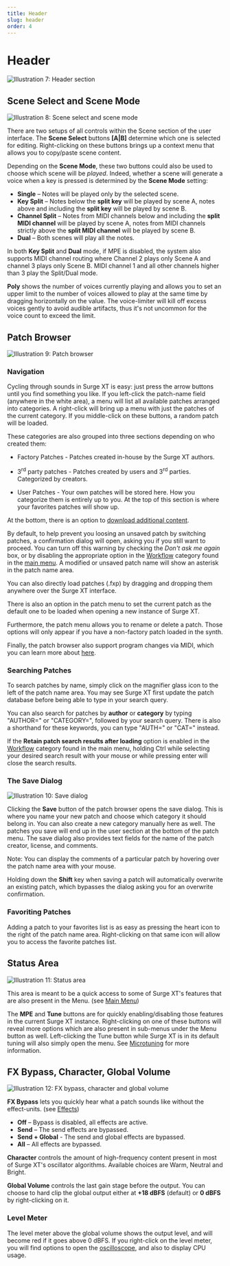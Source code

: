 ```yaml
---
title: Header
slug: header
order: 4
---
```


# Header

![Illustration 7: Header section](/images/manual-xt/Pictures/header.png)

## Scene Select and Scene Mode

![Illustration 8: Scene select and scene mode](/images/manual-xt/Pictures/scene_select.png)

There are two setups of all controls within the Scene section of the user interface.
The **Scene Select** buttons **[A|B]** determine which one is selected for editing.
Right-clicking on these buttons brings up a context menu that allows you to copy/paste scene content.

Depending on the **Scene Mode**, these two buttons could also be used to choose which scene will be _played_.
Indeed, whether a scene will generate a voice when a key is pressed is determined by the **Scene Mode** setting:

-   **Single** – Notes will be played only by the selected scene.
-   **Key Split** – Notes below the **split key** will be played by scene A,
    notes above and including the **split key** will be played by scene
    B.
-   **Channel Split** – Notes from MIDI channels below and including the **split MIDI channel** will be played by scene A,
    notes from MIDI channels strictly above the **split MIDI channel** will be played by scene B.
-   **Dual** – Both scenes will play all the notes.

In both **Key Split** and **Dual** mode, if MPE is disabled, the system also supports MIDI channel routing where Channel 2 plays only
Scene A and channel 3 plays only Scene B. MIDI channel 1 and all other channels higher than 3 play the Split/Dual mode.

**Poly** shows the number of voices currently playing and allows you to
set an upper limit to the number of voices allowed to play at the same
time by dragging horizontally on the value. The voice-limiter will kill off excess voices gently to avoid
audible artifacts, thus it's not uncommon for the voice count to exceed
the limit.

## Patch Browser

![Illustration 9: Patch browser](/images/manual-xt/Pictures/patchbrowser.png)

### Navigation

Cycling through sounds in Surge XT is easy: just press the arrow buttons
until you find something you like. If you left-click the patch-name
field (anywhere in the white area), a menu will list all available
patches arranged into categories. A right-click will bring up a menu with just the
patches of the current category. If you middle-click on these buttons, a random patch
will be loaded.

These categories are also grouped into three sections depending on who created them:

-   Factory Patches - Patches created in-house by the Surge XT authors.

-   3<sup>rd</sup> party patches - Patches created by users and 3<sup>rd</sup> parties.
    Categorized by creators.

-   User Patches - Your own patches will be stored here. How you categorize them
    is entirely up to you. At the top of this section is where your favorites patches will show up.

At the bottom, there is an option to
[download additional content](https://github.com/surge-synthesizer/surge-synthesizer.github.io/wiki/Additional-Content).

By default, to help prevent you loosing an unsaved patch by switching patches, a confirmation dialog will open, asking
you if you still want to proceed. You can turn off this warning by checking the _Don't ask me again_ box, or by
disabling the appropriate option in the [Workflow](#workflow) category found in the [main menu](#main-menu).
A modified or unsaved patch name will show an asterisk in the patch name area.

You can also directly load patches (.fxp) by dragging and dropping them anywhere over the Surge XT interface.

There is also an option in the patch menu to set the current patch as the default one to be loaded when
opening a new instance of Surge XT.

Furthermore, the patch menu allows you to rename or delete a patch. Those options will only appear if you have a
non-factory patch loaded in the synth.

Finally, the patch browser also support program changes via MIDI, which you can learn more about [here](#program-change-messages).

### Searching Patches

To search patches by name, simply click on the magnifier glass icon to the left of the patch name area.
You may see Surge XT first update the patch database before being able to type in your search query.

You can also search for patches by **author** or **category** by typing "AUTHOR=" or "CATEGORY=", followed by
your search query. There is also a shorthand for these keywords, you can type "AUTH=" or "CAT=" instead.

If the **Retain patch search results after loading** option is enabled in the [Workflow](#workflow) category found in
the main menu, holding Ctrl while selecting your desired search result with your mouse or while pressing enter will
close the search results.

### The Save Dialog

![Illustration 10: Save dialog](/images/manual-xt/Pictures/store_dialog.png)

Clicking the **Save** button of the patch browser opens the save dialog.
This is where you name your new patch and choose which category it
should belong in. You can also create a new category manually here as
well. The patches you save will end up in the user section at the bottom
of the patch menu. The save dialog also provides text fields for the name of the patch creator,
license, and comments.

Note: You can display the comments of a particular patch by hovering over the patch name area with your mouse.

Holding down the **Shift** key when saving a patch will automatically overwrite an existing patch, which
bypasses the dialog asking you for an overwrite confirmation.

### Favoriting Patches

Adding a patch to your favorites list is as easy as pressing the heart icon to the right of the patch name area.
Right-clicking on that same icon will allow you to access the favorite patches list.

## Status Area

![Illustration 11: Status area](/images/manual-xt/Pictures/status.png)

This area is meant to be a quick access to some of Surge XT's features that are also present in the Menu.
(see [Main Menu](#main-menu))

The **MPE** and **Tune** buttons are for quickly enabling/disabling those features in the current Surge XT instance.
Right-clicking on one of these buttons will reveal more options which are also present in sub-menus under the Menu button as well.
Left-clicking the Tune button while Surge XT is in its default tuning will also simply open the menu. See [Microtuning](#microtuning) for more information.

## FX Bypass, Character, Global Volume

![Illustration 12: FX bypass, character and global volume](/images/manual-xt/Pictures/fx_bypass.png)

**FX Bypass** lets you quickly hear what a patch sounds like without the effect-units. (see [Effects](#effects))

-   **Off** – Bypass is disabled, all effects are active.
-   **Send** – The send effects are bypassed.
-   **Send + Global** - The send and global effects are bypassed.
-   **All** – All effects are bypassed.

**Character** controls the amount of high-frequency content present in
most of Surge XT's oscillator algorithms. Available choices are Warm, Neutral
and Bright.

**Global Volume** controls the last gain stage before the output.
You can choose to hard clip the global output either at **+18 dBFS** (default) or **0 dBFS**
by right-clicking on it.

### Level Meter

The level meter above the global volume shows the output level, and will become red if it goes
above 0 dBFS. If you right-click on the level meter, you will find options to open the [oscilloscope](#oscilloscope),
and also to display CPU usage.
